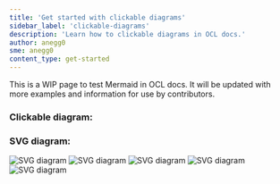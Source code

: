 ```yaml
---
title: 'Get started with clickable diagrams'
sidebar_label: 'clickable-diagrams'
description: 'Learn how to clickable diagrams in OCL docs.'
author: anegg0
sme: anegg0
content_type: get-started
---
```


This is a WIP page to test Mermaid in OCL docs. It will be updated with more examples and information for use by contributors.


### Clickable diagram:

<ClickableDiagram />

### SVG diagram:

![SVG diagram](assets/aep_scenario_1.svg)
![SVG diagram](assets/aep_scenario_2.svg)
![SVG diagram](assets/aep_scenario_3.svg)
![SVG diagram](assets/aep_scenario_4.svg)
![SVG diagram](assets/aep_scenario_5.svg)

